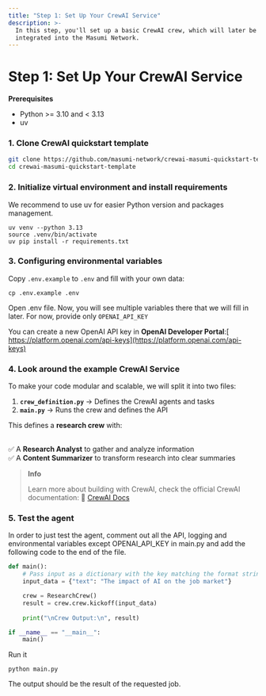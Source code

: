 ```yaml
---
title: "Step 1: Set Up Your CrewAI Service"
description: >-
  In this step, you'll set up a basic CrewAI crew, which will later be
  integrated into the Masumi Network.
---
```


# Step 1: Set Up Your CrewAI Service

**Prerequisites**

* Python >= 3.10 and < 3.13
* uv

### 1. Clone CrewAI quickstart template

```bash
git clone https://github.com/masumi-network/crewai-masumi-quickstart-template.git
cd crewai-masumi-quickstart-template
```

### 2. Initialize virtual environment and install requirements

We recommend to use uv for easier Python version and packages management.

```
uv venv --python 3.13
source .venv/bin/activate
uv pip install -r requirements.txt
```

### **3. Configuring environmental variables**

Copy `.env.example` to `.env` and fill with your own data:

```
cp .env.example .env
```

Open .env file. Now, you will see multiple variables there that we will fill in later. For now, provide only   `OPENAI_API_KEY`

You can create a new OpenAI API key in **OpenAI Developer Portal**:[ https://platform.openai.com/api-keys](https://platform.openai.com/api-keys)

### **4. Look around the example CrewAI Service**

To make your code modular and scalable, we will split it into two files:

1. **`crew_definition.py`** → Defines the CrewAI agents and tasks
2. **`main.py`** → Runs the crew and defines the API

This defines a **research crew** with:

\
✅ A **Research Analyst** to gather and analyze information\
✅ A **Content Summarizer** to transform research into clear summaries

> **Info**
> 
> Learn more about building with CrewAI, check the official CrewAI documentation:
> 🔗 [CrewAI Docs](https://docs.crewai.com/introduction)

### 5. Test the agent

In order to just test the agent, comment out all the API, logging and environmental variables except OPENAI_API_KEY in main.py and add the following code to the end of the file.

```python
def main():
    # Pass input as a dictionary with the key matching the format string
    input_data = {"text": "The impact of AI on the job market"}

    crew = ResearchCrew()
    result = crew.crew.kickoff(input_data)
    
    print("\nCrew Output:\n", result)

if __name__ == "__main__":
    main()
```

Run it

```
python main.py
```

The output should be the result of the requested job.&#x20;